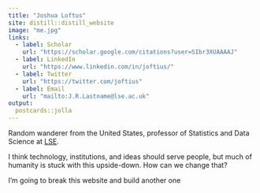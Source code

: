 ```yaml
---
title: "Joshua Loftus"
site: distill::distill_website
image: "me.jpg"
links:
  - label: Scholar
    url: "https://scholar.google.com/citations?user=SIbr3XUAAAAJ"
  - label: LinkedIn
    url: "https://www.linkedin.com/in/joftius/"
  - label: Twitter
    url: "https://twitter.com/joftius"
  - label: Email
    url: "mailto:J.R.Lastname@lse.ac.uk"
output:
  postcards::jolla
---
```

 
Random wanderer from the United States, professor of Statistics and Data Science at [LSE](https://www.lse.ac.uk/Statistics/People/Dr-Joshua-Loftus).

I think technology, institutions, and ideas should serve people, but much of humanity is stuck with this upside-down. How can we change that?

I'm going to break this website and build another one
